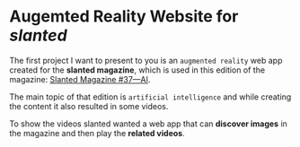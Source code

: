 # Augemted Reality Website for *slanted*

The first project I want to present to you is an `augmented reality` web app created for the
**slanted magazine**, which is used in this edition of the magazine:
[Slanted Magazine #37—AI](https://www.slanted.de/product/slanted-magazine-37-ai/).

The main topic of that edition is `artificial intelligence` and while creating the content it also
resulted in some videos.

To show the videos slanted wanted a web app that can **discover images** in the magazine and then play
the **related videos**.

